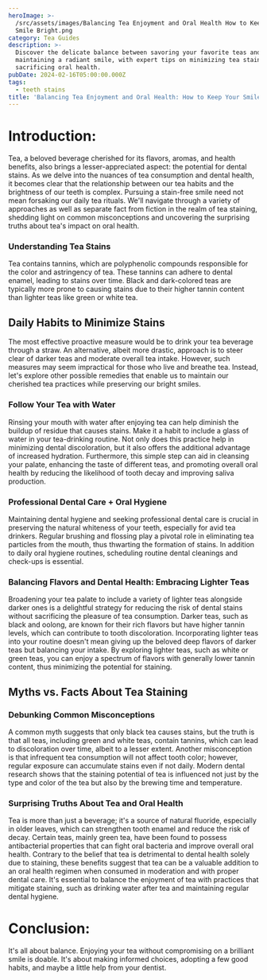 ```yaml
---
heroImage: >-
  /src/assets/images/Balancing Tea Enjoyment and Oral Health How to Keep Your
  Smile Bright.png
category: Tea Guides
description: >-
  Discover the delicate balance between savoring your favorite teas and
  maintaining a radiant smile, with expert tips on minimizing tea stains without
  sacrificing oral health.
pubDate: 2024-02-16T05:00:00.000Z
tags:
  - teeth stains
title: 'Balancing Tea Enjoyment and Oral Health: How to Keep Your Smile Bright'
---
```


# Introduction:

Tea, a beloved beverage cherished for its flavors, aromas, and health benefits, also brings a lesser-appreciated aspect: the potential for dental stains. As we delve into the nuances of tea consumption and dental health, it becomes clear that the relationship between our tea habits and the brightness of our teeth is complex. Pursuing a stain-free smile need not mean forsaking our daily tea rituals. We'll navigate through a variety of approaches as well as separate fact from fiction in the realm of tea staining, shedding light on common misconceptions and uncovering the surprising truths about tea's impact on oral health.

### Understanding Tea Stains

Tea contains tannins, which are polyphenolic compounds responsible for the color and astringency of tea. These tannins can adhere to dental enamel, leading to stains over time. Black and dark-colored teas are typically more prone to causing stains due to their higher tannin content than lighter teas like green or white tea.

## Daily Habits to Minimize Stains

The most effective proactive measure would be to drink your tea beverage through a straw. An alternative, albeit more drastic, approach is to steer clear of darker teas and moderate overall tea intake. However, such measures may seem impractical for those who live and breathe tea. Instead, let's explore other possible remedies that enable us to maintain our cherished tea practices while preserving our bright smiles.

### Follow Your Tea with Water

Rinsing your mouth with water after enjoying tea can help diminish the buildup of residue that causes stains. Make it a habit to include a glass of water in your tea-drinking routine. Not only does this practice help in minimizing dental discoloration, but it also offers the additional advantage of increased hydration. Furthermore, this simple step can aid in cleansing your palate, enhancing the taste of different teas, and promoting overall oral health by reducing the likelihood of tooth decay and improving saliva production.

### Professional Dental Care + Oral Hygiene

Maintaining dental hygiene and seeking professional dental care is crucial in preserving the natural whiteness of your teeth, especially for avid tea drinkers. Regular brushing and flossing play a pivotal role in eliminating tea particles from the mouth, thus thwarting the formation of stains. In addition to daily oral hygiene routines, scheduling routine dental cleanings and check-ups is essential.

### Balancing Flavors and Dental Health: Embracing Lighter Teas

Broadening your tea palate to include a variety of lighter teas alongside darker ones is a delightful strategy for reducing the risk of dental stains without sacrificing the pleasure of tea consumption. Darker teas, such as black and oolong, are known for their rich flavors but have higher tannin levels, which can contribute to tooth discoloration. Incorporating lighter teas into your routine doesn't mean giving up the beloved deep flavors of darker teas but balancing your intake. By exploring lighter teas, such as white or green teas, you can enjoy a spectrum of flavors with generally lower tannin content, thus minimizing the potential for staining.

## Myths vs. Facts About Tea Staining

### Debunking Common Misconceptions

A common myth suggests that only black tea causes stains, but the truth is that all teas, including green and white teas, contain tannins, which can lead to discoloration over time, albeit to a lesser extent. Another misconception is that infrequent tea consumption will not affect tooth color; however, regular exposure can accumulate stains even if not daily. Modern dental research shows that the staining potential of tea is influenced not just by the type and color of the tea but also by the brewing time and temperature.

### Surprising Truths About Tea and Oral Health

Tea is more than just a beverage; it's a source of natural fluoride, especially in older leaves, which can strengthen tooth enamel and reduce the risk of decay. Certain teas, mainly green tea, have been found to possess antibacterial properties that can fight oral bacteria and improve overall oral health. Contrary to the belief that tea is detrimental to dental health solely due to staining, these benefits suggest that tea can be a valuable addition to an oral health regimen when consumed in moderation and with proper dental care. It's essential to balance the enjoyment of tea with practices that mitigate staining, such as drinking water after tea and maintaining regular dental hygiene.

# Conclusion:

It's all about balance. Enjoying your tea without compromising on a brilliant smile is doable. It's about making informed choices, adopting a few good habits, and maybe a little help from your dentist.

